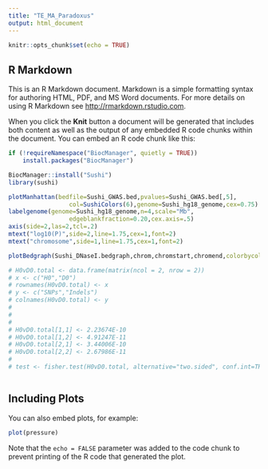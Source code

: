```yaml
---
title: "TE_MA_Paradoxus"
output: html_document
---
```


```r
knitr::opts_chunk$set(echo = TRUE)
```

## R Markdown

This is an R Markdown document. Markdown is a simple formatting syntax for authoring HTML, PDF, and MS Word documents. For more details on using R Markdown see <http://rmarkdown.rstudio.com>.

When you click the **Knit** button a document will be generated that includes both content as well as the output of any embedded R code chunks within the document. You can embed an R code chunk like this:

```r
if (!requireNamespace("BiocManager", quietly = TRUE))
    install.packages("BiocManager")

BiocManager::install("Sushi")
library(sushi)

plotManhattan(bedfile=Sushi_GWAS.bed,pvalues=Sushi_GWAS.bed[,5],
                 col=SushiColors(6),genome=Sushi_hg18_genome,cex=0.75)
labelgenome(genome=Sushi_hg18_genome,n=4,scale="Mb",
                 edgeblankfraction=0.20,cex.axis=.5)
axis(side=2,las=2,tcl=.2)
mtext("log10(P)",side=2,line=1.75,cex=1,font=2)
mtext("chromosome",side=1,line=1.75,cex=1,font=2)

plotBedgraph(Sushi_DNaseI.bedgraph,chrom,chromstart,chromend,colorbycol= SushiColors(5))

```


```r

# H0vD0.total <- data.frame(matrix(ncol = 2, nrow = 2))
# x <- c("H0","D0")
# rownames(H0vD0.total) <- x
# y <- c("SNPs","Indels")
# colnames(H0vD0.total) <- y
# 
# 
# 
# H0vD0.total[1,1] <- 2.23674E-10
# H0vD0.total[1,2] <- 4.91247E-11
# H0vD0.total[2,1] <- 3.44006E-10
# H0vD0.total[2,2] <- 2.67986E-11 
# 
# test <- fisher.test(H0vD0.total, alternative="two.sided", conf.int=TRUE)



```
## Including Plots

You can also embed plots, for example:

```r
plot(pressure)
```

Note that the `echo = FALSE` parameter was added to the code chunk to prevent printing of the R code that generated the plot.
